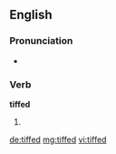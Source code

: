 ==English==

===Pronunciation===
* {{rhymes|ɪft}}

===Verb===
'''tiffed'''

# {{past of|tiff}}

[[de:tiffed]]
[[mg:tiffed]]
[[vi:tiffed]]